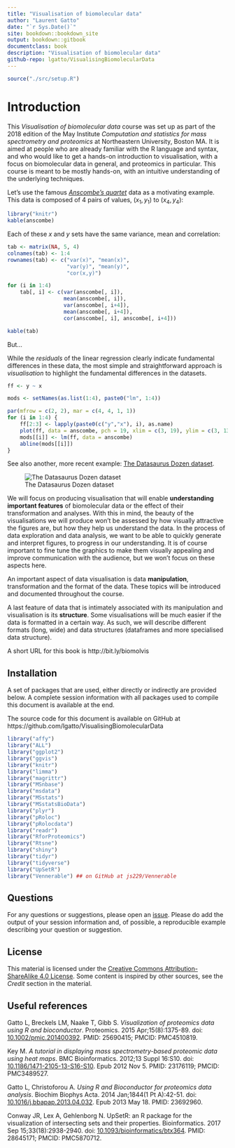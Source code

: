 ```yaml
---
title: "Visualisation of biomolecular data"
author: "Laurent Gatto"
date: "`r Sys.Date()`"
site: bookdown::bookdown_site
output: bookdown::gitbook
documentclass: book
description: "Visualisation of biomolecular data"
github-repo: lgatto/VisualisingBiomolecularData
---
```


```r
source("./src/setup.R")
```

# Introduction

This *Visualisation of biomolecular data* course was set up as part of
the 2018 edition of the May Institute *Computation and statistics for
mass spectrometry and proteomics* at Northeastern University, Boston
MA. It is aimed at people who are already familiar with the R language
and syntax, and who would like to get a hands-on introduction to
visualisation, with a focus on biomolecular data in general, and
proteomics in particular. This course is meant to be mostly hands-on,
with an intuitive understanding of the underlying techniques.

Let's use the famous
[*Anscombe's quartet*](https://en.wikipedia.org/wiki/Anscombe%27s_quartet)
data as a motivating example. This data is composed of 4 pairs of
values, $(x_1, y_1)$ to $(x_4, y_4)$:

```r
library("knitr")
kable(anscombe)
```

Each of these $x$ and $y$ sets have the same variance, mean and
correlation:

```r
tab <- matrix(NA, 5, 4)
colnames(tab) <- 1:4
rownames(tab) <- c("var(x)", "mean(x)",
				   "var(y)", "mean(y)",
				   "cor(x,y)")

for (i in 1:4)
	tab[, i] <- c(var(anscombe[, i]),
				  mean(anscombe[, i]),
				  var(anscombe[, i+4]),
				  mean(anscombe[, i+4]),
				  cor(anscombe[, i], anscombe[, i+4]))

```

```r
kable(tab)
```

But...

While the *residuals* of the linear regression clearly indicate
fundamental differences in these data, the most simple and
straightforward approach is *visualisation* to highlight the
fundamental differences in the datasets.

```r
ff <- y ~ x

mods <- setNames(as.list(1:4), paste0("lm", 1:4))

par(mfrow = c(2, 2), mar = c(4, 4, 1, 1))
for (i in 1:4) {
	ff[2:3] <- lapply(paste0(c("y","x"), i), as.name)
	plot(ff, data = anscombe, pch = 19, xlim = c(3, 19), ylim = c(3, 13))
	mods[[i]] <- lm(ff, data = anscombe)
	abline(mods[[i]])
}
```

See also another, more recent example:
[The Datasaurus Dozen dataset](https://www.autodeskresearch.com/publications/samestats).

![The Datasaurus Dozen dataset](https://d2f99xq7vri1nk.cloudfront.net/DinoSequentialSmaller.gif)




We will focus on producing visualisation that will enable
**understanding important features** of biomolecular data or the
effect of their transformation and analyses. With this in mind, the
beauty of the visualisations we will produce won't be assessed by how
visually attractive the figures are, but how they help us understand
the data. In the process of data exploration and data analysis, we
want to be able to quickly generate and interpret figures, to progress
in our understanding. It is of course important to fine tune the
graphics to make them visually appealing and improve communication
with the audience, but we won't focus on these aspects here.

An important aspect of data visualisation is data **manipulation**,
transformation and the format of the data. These topics will be
introduced and documented throughout the course.

A last feature of data that is intimately associated with its
manipulation and visualisation is its **structure**. Some
visualisations will be much easier if the data is formatted in a
certain way. As such, we will describe different formats (long, wide)
and data structures (dataframes and more specialised data structure).



A short URL for this book is http://bit.ly/biomolvis

## Installation

A set of packages that are used, either directly or indirectly are
provided below. A complete session information with all packages used
to compile this document is available at the end.

The source code for this document is available on GitHub at
https://github.com/lgatto/VisualisingBiomolecularData


```r
library("affy")
library("ALL")
library("ggplot2")
library("ggvis")
library("knitr")
library("limma")
library("magrittr")
library("MSnbase")
library("msdata")
library("MSstats")
library("MSstatsBioData")
library("plyr")
library("pRoloc")
library("pRolocdata")
library("readr")
library("RforProteomics")
library("Rtsne")
library("shiny")
library("tidyr")
library("tidyverse")
library("UpSetR")
library("Vennerable") ## on GitHub at js229/Vennerable
```

## Questions

For any questions or suggestions, please open an
[issue](https://github.com/lgatto/VisualisingBiomolecularData/issues). Please
do add the output of your session information and, of possible, a
reproducible example describing your question or suggestion.


## License

This material is licensed under the [Creative Commons
Attribution-ShareAlike 4.0
License](http://creativecommons.org/licenses/by-sa/4.0/). Some content
is inspired by other sources, see the *Credit* section in the
material.

## Useful references

Gatto L, Breckels LM, Naake T, Gibb S. *Visualization of proteomics
data using R and bioconductor*. Proteomics. 2015
Apr;15(8):1375-89. doi: [10.1002/pmic.201400392](https://doi.org/10.1002/pmic.201400392).
PMID: 25690415; PMCID: PMC4510819.

Key M. *A tutorial in displaying mass spectrometry-based proteomic
data using heat maps*. BMC Bioinformatics. 2012;13 Suppl
16:S10. doi: [10.1186/1471-2105-13-S16-S10](http://dx.doi.org/10.1186/1471-2105-13-S16-S10). Epub
2012 Nov 5. PMID: 23176119; PMCID: PMC3489527.

Gatto L, Christoforou A. *Using R and Bioconductor for proteomics data
analysis*. Biochim Biophys Acta. 2014 Jan;1844(1 Pt
A):42-51. doi: [10.1016/j.bbapap.2013.04.032](http://dx.doi.org/10.1016/j.bbapap.2013.04.032). Epub
2013 May 18. PMID: 23692960.

Conway JR, Lex A, Gehlenborg N. UpSetR: an R package for the
visualization of intersecting sets and their
properties. Bioinformatics. 2017 Sep 15;33(18):2938-2940. doi:
[10.1093/bioinformatics/btx364](https://doi.org/10.1093/bioinformatics/btx364). PMID:
28645171; PMCID: PMC5870712.
